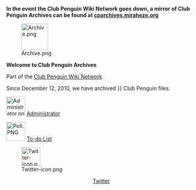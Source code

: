 <div class="mainpage-notice">'''In the event the Club Penguin Wiki Network goes down, a mirror of Club Penguin Archives can be found at [https://cparchives.miraheze.org cparchives.miraheze.org]'''</div>
<div class="mainpage-banner">
<div class="mainpage-banner-logo">[[File:Archive.png|70x70px|center|link=]]</div>
<div class="mainpage-banner-title">
<p class="mainpage-banner-title-welcome">'''Welcome to Club Penguin Archives'''</p>
<p class="mainpage-banner-title-motto">Part of the [[clubpenguinwiki:Club Penguin Wiki Network:Main Page|Club Penguin Wiki Network]].</p>
<p class="mainpage-banner-title-articles">Since December 12, 2010, we have archived {{formatnum:{{#expr:{{NUMBEROFFILES:R}} - 111}}}} Club Penguin files.</p>
</div>

<div class="mainpage-banner-links">
<div class="mainpage-banner-links-link">
[[File:Administrator.png|50x50px|center|link=Project:Administrators]]
[[Project:Administrators|Administrator]]
</div>

<div class="mainpage-banner-links-link">
[[File:Poll.PNG|50x50px|center|link=Project:To-do List]]
[[Project:To-do List|To-do List]]
</div>

<div class="mainpage-banner-links-link">
[[File:Twitter-icon.png|50x50px|center|link=http://twitter.com/CP_Archives]]
<div style="text-align:center" class="plainlinks">[http://twitter.com/CP_Archives Twitter]</div>
</div>
</div>
</div>
